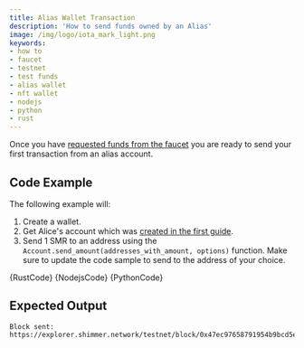 ```yaml
---
title: Alias Wallet Transaction
description: 'How to send funds owned by an Alias'
image: /img/logo/iota_mark_light.png
keywords:
- how to
- faucet
- testnet
- test funds
- alias wallet
- nft wallet
- nodejs
- python
- rust
---
```



Once you have
[requested funds from the faucet](./request_funds.mdx) you are ready to send your first
transaction from an alias account.

<TipFaucet/>

## Code Example

The following example will:

1. Create a wallet.
2. Get Alice's account which was [created in the first guide](../accounts_and_addresses/create_account.mdx).
3. Send 1 SMR to an address using the `Account.send_amount(addresses_with_amount, options)` function. Make sure to update the code sample to send to the address of your choice.


<Tabs groupId="language">
    <TabItem value="rust" label="Rust">
        <CodeBlock className="language-rust">
            {RustCode}
        </CodeBlock>
    </TabItem>
    <TabItem value="nodejs" label="Nodejs">
        <CodeBlock className="language-typescript">
            {NodejsCode}
        </CodeBlock>
    </TabItem>
    <TabItem value="python" label="Python">
        <CodeBlock className="language-python">
            {PythonCode}
        </CodeBlock>
    </TabItem>
</Tabs>

## Expected Output

```plaintext
Block sent: https://explorer.shimmer.network/testnet/block/0x47ec97658791954b9bcd5e47e6791396e3f340b82e81fe2cc7218f52ebec3804
```
